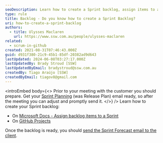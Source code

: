 ```yaml
---
seoDescription: Learn how to create a Sprint backlog, assign items to a Sprint, and send a Sprint Forecast email to clients with Microsoft Docs and GitHub Projects.
type: rule
title: Backlog - Do you know how to create a Sprint Backlog?
uri: how-to-create-a-sprint-backlog
authors:
  - title: Ulysses Maclaren
    url: https://www.ssw.com.au/people/ulysses-maclaren
related:
  - scrum-in-github
created: 2021-08-31T07:46:43.000Z
guid: d931f380-21c9-45b1-85df-20382ad9d643
lastUpdated: 2024-06-08T03:27:17.000Z
lastUpdatedBy: Brady Stroud [SSW]
lastUpdatedByEmail: bradystroud@ssw.com.au
createdBy: Tiago Araújo [SSW]
createdByEmail: tiagov8@gmail.com
---
```


<introEmbed
  body={<>
Prior to your meeting with the customer you should prepare. Get your [Sprint Planning](/what-happens-at-a-sprint-planning-meeting) (was Release Plan) email ready, so after the meeting you can adjust and promptly send it.
  </>}
/>
Learn how to create your Sprint backlog:

* On [Microsoft Docs - Assign backlog items to a Sprint](https://docs.microsoft.com/en-us/azure/devops/boards/backlogs/create-your-backlog?view=azure-devops&tabs=agile-process&WT.mc_id=DOP-MVP-33518)
* On [GitHub Projects](https://docs.github.com/en/issues/trying-out-the-new-projects-experience/quickstart)

Once the backlog is ready, you should [send the Sprint Forecast email to the client](/send-sprint-forecast-and-sprint-review-retro-emails-to-the-client).
